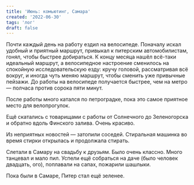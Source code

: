```yaml
---
title: 'Июнь: комьютинг, Самара'
created: '2022-06-30'
tags: 'лог'
draft: false
---
```


Почти каждый день на работу ездил на велосипеде. Поначалу искал удобный и приятный маршрут, привыкал к питерским автомобилистам, гонял, чтобы быстрее добираться. К концу месяца нашёл всё-таки идеальный маршрут, а велосипедное настроение сменилось на спокойную исследовательскую езду: кручу головой, рассматривая всё вокруг, и иногда чуть меняю маршрут, чтобы сменить уже привычные пейзажи. До работы на велосипеде получается быстрее, чем на метро — полчаса против сорока пяти минут.

После работы много катался по петроградке, пока это самое приятное место для велопрогулок.

Ещё скатались с товарищами с работы от Солнечного до Зеленогорска и обратно вдоль Финского залива. Очень красиво.

Из неприятных новостей — затопили соседей. Стиральная машинка во время стирки открылась и продолжала стирать. 

Слетали в Самару на свадьбу к друзьям. Было очень классно. Много танцевал и мало пил. Успели ещё собраться на даче (было человек двадцать, ого), поплавали на сапах, пожарили шашлыки.

Пока были в Самаре, Питер стал ещё зеленее.
